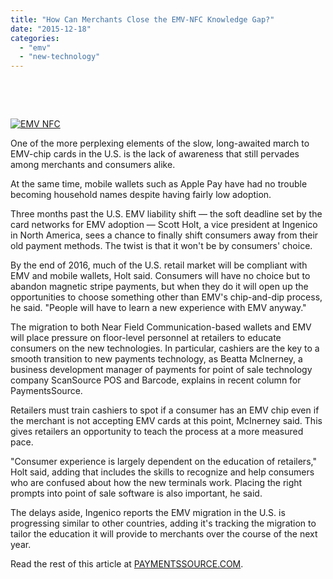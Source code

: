 ```yaml
---
title: "How Can Merchants Close the EMV-NFC Knowledge Gap?"
date: "2015-12-18"
categories: 
  - "emv"
  - "new-technology"
---
```


 

 

[![EMV NFC](images/EMV-NFC-300x117.png)](http://cwamerchantservices.com/wp-content/uploads/2015/12/EMV-NFC.png)

One of the more perplexing elements of the slow, long-awaited march to EMV-chip cards in the U.S. is the lack of awareness that still pervades among merchants and consumers alike.

At the same time, mobile wallets such as Apple Pay have had no trouble becoming household names despite having fairly low adoption.

Three months past the U.S. EMV liability shift — the soft deadline set by the card networks for EMV adoption — Scott Holt, a vice president at Ingenico in North America, sees a chance to finally shift consumers away from their old payment methods. The twist is that it won't be by consumers' choice.

By the end of 2016, much of the U.S. retail market will be compliant with EMV and mobile wallets, Holt said. Consumers will have no choice but to abandon magnetic stripe payments, but when they do it will open up the opportunities to choose something other than EMV's chip-and-dip process, he said. "People will have to learn a new experience with EMV anyway."

The migration to both Near Field Communication-based wallets and EMV will place pressure on floor-level personnel at retailers to educate consumers on the new technologies. In particular, cashiers are the key to a smooth transition to new payments technology, as Beatta McInerney, a business development manager of payments for point of sale technology company ScanSource POS and Barcode, explains in recent column for PaymentsSource.

Retailers must train cashiers to spot if a consumer has an EMV chip even if the merchant is not accepting EMV cards at this point, McInerney said. This gives retailers an opportunity to teach the process at a more measured pace.

"Consumer experience is largely dependent on the education of retailers," Holt said, adding that includes the skills to recognize and help consumers who are confused about how the new terminals work. Placing the right prompts into point of sale software is also important, he said.

The delays aside, Ingenico reports the EMV migration in the U.S. is progressing similar to other countries, adding it's tracking the migration to tailor the education it will provide to merchants over the course of the next year.

Read the rest of this article at [PAYMENTSSOURCE.COM](http://www.paymentssource.com/news/retail-acquiring/how-can-merchants-close-the-emv-nfc-knowledge-gap-3023028-1.html?utm_medium=email&ET=paymentssource:e4988932:a:&utm_source=newsletter&utm_campaign=-dec%2017%202015&st=email).
